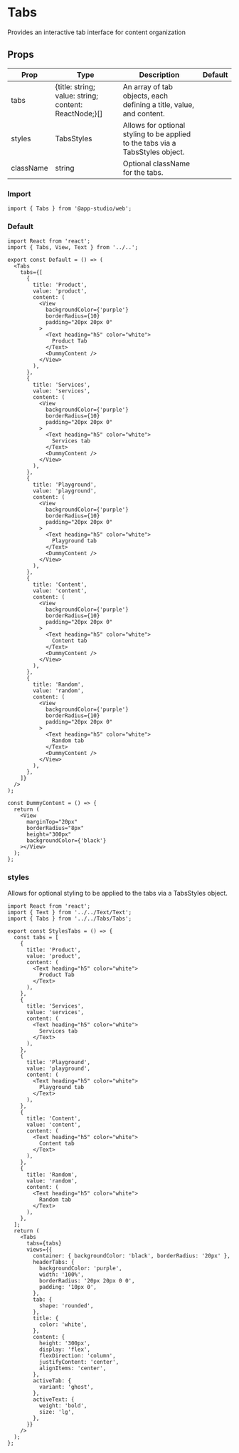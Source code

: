# Tabs

Provides an interactive tab interface for content organization

## Props

| Prop      | Type          | Description                                                                                                                               | Default |
| ---------------- | ------------- | ----------------------------------------------------------------------------------------------------------------------------------------- | ------- |
| tabs             | {title: string; value: string; content: ReactNode;}[] | An array of tab objects, each defining a title, value, and content.                                                                                                     |         |
| styles           | TabsStyles    | Allows for optional styling to be applied to the tabs via a TabsStyles object.                                                                                              |         |
| className        | string        | Optional className for the tabs.                                                                                                          |         |

### **Import**
  ```tsx
  import { Tabs } from '@app-studio/web';
  ```

### **Default**
```tsx
import React from 'react';
import { Tabs, View, Text } from '../..';

export const Default = () => (
  <Tabs
    tabs={[
      {
        title: 'Product',
        value: 'product',
        content: (
          <View
            backgroundColor={'purple'}
            borderRadius={10}
            padding="20px 20px 0"
          >
            <Text heading="h5" color="white">
              Product Tab
            </Text>
            <DummyContent />
          </View>
        ),
      },
      {
        title: 'Services',
        value: 'services',
        content: (
          <View
            backgroundColor={'purple'}
            borderRadius={10}
            padding="20px 20px 0"
          >
            <Text heading="h5" color="white">
              Services tab
            </Text>
            <DummyContent />
          </View>
        ),
      },
      {
        title: 'Playground',
        value: 'playground',
        content: (
          <View
            backgroundColor={'purple'}
            borderRadius={10}
            padding="20px 20px 0"
          >
            <Text heading="h5" color="white">
              Playground tab
            </Text>
            <DummyContent />
          </View>
        ),
      },
      {
        title: 'Content',
        value: 'content',
        content: (
          <View
            backgroundColor={'purple'}
            borderRadius={10}
            padding="20px 20px 0"
          >
            <Text heading="h5" color="white">
              Content tab
            </Text>
            <DummyContent />
          </View>
        ),
      },
      {
        title: 'Random',
        value: 'random',
        content: (
          <View
            backgroundColor={'purple'}
            borderRadius={10}
            padding="20px 20px 0"
          >
            <Text heading="h5" color="white">
              Random tab
            </Text>
            <DummyContent />
          </View>
        ),
      },
    ]}
  />
);

const DummyContent = () => {
  return (
    <View
      marginTop="20px"
      borderRadius="8px"
      height="300px"
      backgroundColor={'black'}
    ></View>
  );
};

```

### **styles**
Allows for optional styling to be applied to the tabs via a TabsStyles object.

```tsx
import React from 'react';
import { Text } from '../../Text/Text';
import { Tabs } from '../../Tabs/Tabs';

export const StylesTabs = () => {
  const tabs = [
    {
      title: 'Product',
      value: 'product',
      content: (
        <Text heading="h5" color="white">
          Product Tab
        </Text>
      ),
    },
    {
      title: 'Services',
      value: 'services',
      content: (
        <Text heading="h5" color="white">
          Services tab
        </Text>
      ),
    },
    {
      title: 'Playground',
      value: 'playground',
      content: (
        <Text heading="h5" color="white">
          Playground tab
        </Text>
      ),
    },
    {
      title: 'Content',
      value: 'content',
      content: (
        <Text heading="h5" color="white">
          Content tab
        </Text>
      ),
    },
    {
      title: 'Random',
      value: 'random',
      content: (
        <Text heading="h5" color="white">
          Random tab
        </Text>
      ),
    },
  ];
  return (
    <Tabs
      tabs={tabs}
      views={{
        container: { backgroundColor: 'black', borderRadius: '20px' },
        headerTabs: {
          backgroundColor: 'purple',
          width: '100%',
          borderRadius: '20px 20px 0 0',
          padding: '10px 0',
        },
        tab: {
          shape: 'rounded',
        },
        title: {
          color: 'white',
        },
        content: {
          height: '300px',
          display: 'flex',
          flexDirection: 'column',
          justifyContent: 'center',
          alignItems: 'center',
        },
        activeTab: {
          variant: 'ghost',
        },
        activeText: {
          weight: 'bold',
          size: 'lg',
        },
      }}
    />
  );
};

```
